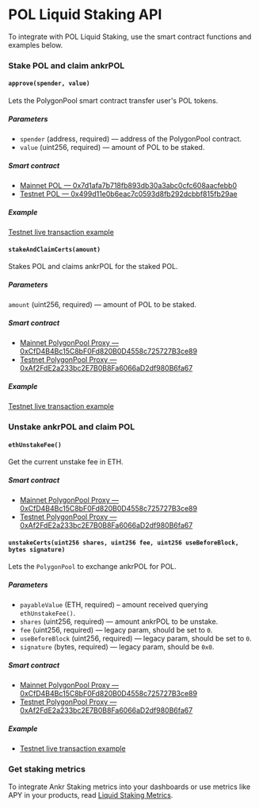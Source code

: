# POL Liquid Staking API

To integrate with POL Liquid Staking, use the smart contract functions and examples below.

### Stake POL and claim ankrPOL

#### `approve(spender, value)`

Lets the PolygonPool smart contract transfer user's POL tokens.

##### Parameters
* `spender` (address, required) — address of the PolygonPool contract.
* `value` (uint256, required) — amount of POL to be staked.

##### Smart contract

* [Mainnet POL — 0x7d1afa7b718fb893db30a3abc0cfc608aacfebb0](https://etherscan.io/token/0x7d1afa7b718fb893db30a3abc0cfc608aacfebb0)
* [Testnet POL — 0x499d11e0b6eac7c0593d8fb292dcbbf815fb29ae](https://goerli.etherscan.io/address/0x499d11e0b6eac7c0593d8fb292dcbbf815fb29ae)

##### Example

[Testnet live transaction example](https://goerli.etherscan.io/tx/0xf16fc3ae51b460393f7bc8d2e7407fed4867a9c129c74eda674d86e3171003e8)

#### `stakeAndClaimCerts(amount)`

Stakes POL and claims ankrPOL for the staked POL.

##### Parameters

`amount` (uint256, required) — amount of POL to be staked.

##### Smart contract

* [Mainnet PolygonPool Proxy — 0xCfD4B4Bc15C8bF0Fd820B0D4558c725727B3ce89](https://etherscan.io/address/0xCfD4B4Bc15C8bF0Fd820B0D4558c725727B3ce89)
* [Testnet PolygonPool Proxy — 0xAf2FdE2a233bc2E7B0B8Fa6066aD2df980B6fa67](https://goerli.etherscan.io/address/0xAf2FdE2a233bc2E7B0B8Fa6066aD2df980B6fa67)

##### Example

[Testnet live transaction example](https://goerli.etherscan.io/tx/0xd45229eb00fd9e7bc78a0e1b71677735c80b989538d6b26670c27cde5bcd2be4)

### Unstake ankrPOL and claim POL

#### `ethUnstakeFee()`

Get the current unstake fee in ETH.

##### Smart contract

* [Mainnet PolygonPool Proxy — 0xCfD4B4Bc15C8bF0Fd820B0D4558c725727B3ce89](https://etherscan.io/address/0xCfD4B4Bc15C8bF0Fd820B0D4558c725727B3ce89)
* [Testnet PolygonPool Proxy — 0xAf2FdE2a233bc2E7B0B8Fa6066aD2df980B6fa67](https://goerli.etherscan.io/address/0xAf2FdE2a233bc2E7B0B8Fa6066aD2df980B6fa67)

#### `unstakeCerts(uint256 shares, uint256 fee, uint256 useBeforeBlock, bytes signature)`

Lets the `PolygonPool` to exchange ankrPOL for POL.

##### Parameters
* `payableValue` (ETH, required) – amount received querying `ethUnstakeFee()`.
* `shares` (uint256, required) — amount ankrPOL to be unstake.
* `fee` (uint256, required) — legacy param, should be set to `0`.
* `useBeforeBlock` (uint256, required) — legacy param, should be set to `0`.
* `signature` (bytes, required) — legacy param, should be `0x0`.

##### Smart contract

* [Mainnet PolygonPool Proxy — 0xCfD4B4Bc15C8bF0Fd820B0D4558c725727B3ce89](https://etherscan.io/address/0xCfD4B4Bc15C8bF0Fd820B0D4558c725727B3ce89)
* [Testnet PolygonPool Proxy — 0xAf2FdE2a233bc2E7B0B8Fa6066aD2df980B6fa67](https://goerli.etherscan.io/address/0xAf2FdE2a233bc2E7B0B8Fa6066aD2df980B6fa67)

##### Example

* [Testnet live transaction example](https://goerli.etherscan.io/tx/0x354074f3cc047f6ce02d956746f6dafe70c41d906feb116b8869a63a80ae2791)

### Get staking metrics

To integrate Ankr Staking metrics into your dashboards or use metrics like APY in your products, read [Liquid Staking Metrics](/staking-for-developers/restful-api/staking-metrics/).